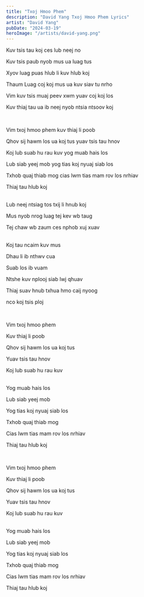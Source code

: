 ```yaml
---
title: "Txoj Hmoo Phem"
description: "David Yang Txoj Hmoo Phem Lyrics"
artist: "David Yang"
pubDate: "2024-03-19"
heroImage: "/artists/david-yang.png"
---
```


Kuv tsis tau koj ces lub neej no

Kuv tsis paub nyob mus ua luag tus

Xyov luag puas hlub li kuv hlub koj

Thaum Luag coj koj mus ua kuv siav tu nrho

Vim kuv tsis muaj peev xwm yuav coj koj los

Kuv thiaj tau ua ib neej nyob ntsia ntsoov koj

<br />

Vim txoj hmoo phem kuv thiaj li poob

Qhov sij hawm los ua koj tus yuav tsis tau hnov

Koj lub suab hu rau kuv yog muab hais los

Lub siab yeej mob yog tias koj nyuaj siab los

Txhob quaj thiab mog cias lwm tias mam rov los nrhiav

Thiaj tau hlub koj

<br />
Lub neej ntsiag tos txij li hnub koj

Mus nyob nrog luag tej kev wb taug

Tej chaw wb zaum ces nphob xuj xuav

<br />
Koj tau ncaim kuv mus

Dhau li ib nthwv cua

Suab los ib vuam

Ntshe kuv nplooj siab lwj qhuav

Thiaj suav hnub txhua hmo caij nyoog

nco koj tsis ploj

<br />

Vim txoj hmoo phem

Kuv thiaj li poob

Qhov sij hawm los ua koj tus

Yuav tsis tau hnov

Koj lub suab hu rau kuv

<br />
Yog muab hais los

Lub siab yeej mob

Yog tias koj nyuaj siab los

Txhob quaj thiab mog

Cias lwm tias mam rov los nrhiav

Thiaj tau hlub koj

<br />

Vim txoj hmoo phem

Kuv thiaj li poob

Qhov sij hawm los ua koj tus

Yuav tsis tau hnov

Koj lub suab hu rau kuv

<br />
Yog muab hais los

Lub siab yeej mob

Yog tias koj nyuaj siab los

Txhob quaj thiab mog

Cias lwm tias mam rov los nrhiav

Thiaj tau hlub koj
